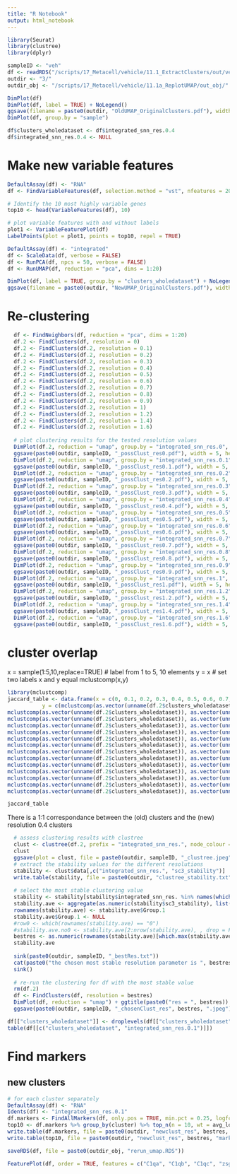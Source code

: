 ```yaml
---
title: "R Notebook"
output: html_notebook
---
```


```r
library(Seurat)
library(clustree)
library(dplyr)
```

```r
sampleID <- "veh"
df <- readRDS("/scripts/17_Metacell/vehicle/11.1_ExtractClusters/out/vehicle_subset.RDS")
outdir <- "3/"
outdir_obj <- "/scripts/17_Metacell/vehicle/11.1a_ReplotUMAP/out_obj/"
```

```r
DimPlot(df)
DimPlot(df, label = TRUE) + NoLegend()
ggsave(filename = paste0(outdir, "OldUMAP_OriginalClusters.pdf"), width = 5, height = 5)
DimPlot(df, group.by = "sample")

```

```r
df$clusters_wholedataset <- df$integrated_snn_res.0.4
df$integrated_snn_res.0.4 <- NULL
```

# Make new variable features

```r
DefaultAssay(df) <- "RNA"
df <- FindVariableFeatures(df, selection.method = "vst", nfeatures = 2000)

# Identify the 10 most highly variable genes
top10 <- head(VariableFeatures(df), 10)

# plot variable features with and without labels
plot1 <- VariableFeaturePlot(df)
LabelPoints(plot = plot1, points = top10, repel = TRUE)
```

```r
DefaultAssay(df) <- "integrated"
df <- ScaleData(df, verbose = FALSE)
df <- RunPCA(df, npcs = 50, verbose = FALSE)
df <- RunUMAP(df, reduction = "pca", dims = 1:20)
```

```r
DimPlot(df, label = TRUE, group.by = "clusters_wholedataset") + NoLegend()
ggsave(filename = paste0(outdir, "NewUMAP_OriginalClusters.pdf"), width = 5, height = 5)
```


# Re-clustering

```r
  df <- FindNeighbors(df, reduction = "pca", dims = 1:20)
  df.2 <- FindClusters(df, resolution = 0)
  df.2 <- FindClusters(df.2, resolution = 0.1)
  df.2 <- FindClusters(df.2, resolution = 0.2)
  df.2 <- FindClusters(df.2, resolution = 0.3)
  df.2 <- FindClusters(df.2, resolution = 0.4)
  df.2 <- FindClusters(df.2, resolution = 0.5)
  df.2 <- FindClusters(df.2, resolution = 0.6)
  df.2 <- FindClusters(df.2, resolution = 0.7)
  df.2 <- FindClusters(df.2, resolution = 0.8)
  df.2 <- FindClusters(df.2, resolution = 0.9)
  df.2 <- FindClusters(df.2, resolution = 1)
  df.2 <- FindClusters(df.2, resolution = 1.2)
  df.2 <- FindClusters(df.2, resolution = 1.4)
  df.2 <- FindClusters(df.2, resolution = 1.6)
  
  # plot clustering results for the tested resolution values
  DimPlot(df.2, reduction = "umap", group.by = "integrated_snn_res.0", label = TRUE) + ggtitle("candidate res = 0") + NoLegend()
  ggsave(paste0(outdir, sampleID, "_possClust_res0.pdf"), width = 5, height = 5)
  DimPlot(df.2, reduction = "umap", group.by = "integrated_snn_res.0.1", label = TRUE) + ggtitle("candidate res = 0.1") + NoLegend()
  ggsave(paste0(outdir, sampleID, "_possClust_res0.1.pdf"), width = 5, height = 5)
  DimPlot(df.2, reduction = "umap", group.by = "integrated_snn_res.0.2", label = TRUE) + ggtitle("candidate res = 0.2") + NoLegend()
  ggsave(paste0(outdir, sampleID, "_possClust_res0.2.pdf"), width = 5, height = 5)
  DimPlot(df.2, reduction = "umap", group.by = "integrated_snn_res.0.3", label = TRUE) + ggtitle("candidate res = 0.3") + NoLegend()
  ggsave(paste0(outdir, sampleID, "_possClust_res0.3.pdf"), width = 5, height = 5)
  DimPlot(df.2, reduction = "umap", group.by = "integrated_snn_res.0.4", label = TRUE) + ggtitle("candidate res = 0.4") + NoLegend()
  ggsave(paste0(outdir, sampleID, "_possClust_res0.4.pdf"), width = 5, height = 5)
  DimPlot(df.2, reduction = "umap", group.by = "integrated_snn_res.0.5", label = TRUE) + ggtitle("candidate res = 0.5") + NoLegend()
  ggsave(paste0(outdir, sampleID, "_possClust_res0.5.pdf"), width = 5, height = 5)
  DimPlot(df.2, reduction = "umap", group.by = "integrated_snn_res.0.6", label = TRUE) + ggtitle("candidate res = 0.6") + NoLegend()
  ggsave(paste0(outdir, sampleID, "_possClust_res0.6.pdf"), width = 5, height = 5)
  DimPlot(df.2, reduction = "umap", group.by = "integrated_snn_res.0.7", label = TRUE) + ggtitle("candidate res = 0.7") + NoLegend()
  ggsave(paste0(outdir, sampleID, "_possClust_res0.7.pdf"), width = 5, height = 5)
  DimPlot(df.2, reduction = "umap", group.by = "integrated_snn_res.0.8", label = TRUE) + ggtitle("candidate res = 0.8") + NoLegend()
  ggsave(paste0(outdir, sampleID, "_possClust_res0.8.pdf"), width = 5, height = 5)
  DimPlot(df.2, reduction = "umap", group.by = "integrated_snn_res.0.9", label = TRUE) + ggtitle("candidate res = 0.9") + NoLegend()
  ggsave(paste0(outdir, sampleID, "_possClust_res0.9.pdf"), width = 5, height = 5)
  DimPlot(df.2, reduction = "umap", group.by = "integrated_snn_res.1", label = TRUE) + ggtitle("rcandidate res = 1") + NoLegend()
  ggsave(paste0(outdir, sampleID, "_possClust_res1.pdf"), width = 5, height = 5)
  DimPlot(df.2, reduction = "umap", group.by = "integrated_snn_res.1.2", label = TRUE) + ggtitle("candidate res = 1.2") + NoLegend()
  ggsave(paste0(outdir, sampleID, "_possClust_res1.2.pdf"), width = 5, height = 5)
  DimPlot(df.2, reduction = "umap", group.by = "integrated_snn_res.1.4", label = TRUE) + ggtitle("candidate res = 1.4") + NoLegend()
  ggsave(paste0(outdir, sampleID, "_possClust_res1.4.pdf"), width = 5, height = 5)
  DimPlot(df.2, reduction = "umap", group.by = "integrated_snn_res.1.6", label = TRUE) + ggtitle("candidate res = 1.6") + NoLegend()
  ggsave(paste0(outdir, sampleID, "_possClust_res1.6.pdf"), width = 5, height = 5)
```

# cluster overlap

x = sample(1:5,10,replace=TRUE) # label from 1 to 5, 10 elements
y = x                           # set two labels x and y equal
mclustcomp(x,y)    

```r
library(mclustcomp)
jaccard_table <- data.frame(x = c(0, 0.1, 0.2, 0.3, 0.4, 0.5, 0.6, 0.7, 0.8, 0.9, 1, 1.2, 1.4, 1.6),
           y = c(mclustcomp(as.vector(unname(df.2$clusters_wholedataset)), as.vector(unname(df.2$integrated_snn_res.0)), types = "jaccard")[1,2],
mclustcomp(as.vector(unname(df.2$clusters_wholedataset)), as.vector(unname(df.2$integrated_snn_res.0.1)), types = "jaccard")[1,2],
mclustcomp(as.vector(unname(df.2$clusters_wholedataset)), as.vector(unname(df.2$integrated_snn_res.0.2)), types = "jaccard")[1,2],
mclustcomp(as.vector(unname(df.2$clusters_wholedataset)), as.vector(unname(df.2$integrated_snn_res.0.3)), types = "jaccard")[1,2],
mclustcomp(as.vector(unname(df.2$clusters_wholedataset)), as.vector(unname(df.2$integrated_snn_res.0.4)), types = "jaccard")[1,2],
mclustcomp(as.vector(unname(df.2$clusters_wholedataset)), as.vector(unname(df.2$integrated_snn_res.0.5)), types = "jaccard")[1,2],
mclustcomp(as.vector(unname(df.2$clusters_wholedataset)), as.vector(unname(df.2$integrated_snn_res.0.6)), types = "jaccard")[1,2],
mclustcomp(as.vector(unname(df.2$clusters_wholedataset)), as.vector(unname(df.2$integrated_snn_res.0.7)), types = "jaccard")[1,2],
mclustcomp(as.vector(unname(df.2$clusters_wholedataset)), as.vector(unname(df.2$integrated_snn_res.0.8)), types = "jaccard")[1,2],
mclustcomp(as.vector(unname(df.2$clusters_wholedataset)), as.vector(unname(df.2$integrated_snn_res.0.9)), types = "jaccard")[1,2],
mclustcomp(as.vector(unname(df.2$clusters_wholedataset)), as.vector(unname(df.2$integrated_snn_res.1)), types = "jaccard")[1,2],
mclustcomp(as.vector(unname(df.2$clusters_wholedataset)), as.vector(unname(df.2$integrated_snn_res.1.2)), types = "jaccard")[1,2],
mclustcomp(as.vector(unname(df.2$clusters_wholedataset)), as.vector(unname(df.2$integrated_snn_res.1.4)), types = "jaccard")[1,2],
mclustcomp(as.vector(unname(df.2$clusters_wholedataset)), as.vector(unname(df.2$integrated_snn_res.1.6)), types = "jaccard")[1,2]))
```

```r
jaccard_table
```



There is a 1:1 correspondance between the (old) clusters and the (new) resolution 0.4 clusters

```r
  # assess clustering results with clustree
  clust <- clustree(df.2, prefix = "integrated_snn_res.", node_colour = "sc3_stability")
  clust
  ggsave(plot = clust, file = paste0(outdir, sampleID, "_clustree.jpeg"), height = 12, width = 12)
  # extract the stability values for the different resolutions
  stability <- clust$data[,c("integrated_snn_res.", "sc3_stability")]
  write.table(stability, file = paste0(outdir, "clustree_stability.txt"), sep = "\t", quote = FALSE, row.names = FALSE, col.names = TRUE)
  
  # select the most stable clustering value
  stability <- stability[stability$integrated_snn_res. %in% names(which(table(stability$integrated_snn_res.) > 1)), ]
  stability.ave <- aggregate(as.numeric(stability$sc3_stability), list(stability$integrated_snn_res.), mean)
  rownames(stability.ave) <- stability.ave$Group.1
  stability.ave$Group.1 <- NULL
  #row0 <- which(rownames(stability.ave) == "0")
  #stability.ave.no0 <- stability.ave[2:nrow(stability.ave), , drop = FALSE]
  bestres <- as.numeric(rownames(stability.ave)[which.max(stability.ave$x)])
  stability.ave
  
  sink(paste0(outdir, sampleID, "_bestRes.txt"))
  cat(paste0("the chosen most stable resolution parameter is ", bestres))
  sink()
  
  # re-run the clustering for df with the most stable value
  rm(df.2)
  df <- FindClusters(df, resolution = bestres)
  DimPlot(df, reduction = "umap") + ggtitle(paste0("res = ", bestres))
  ggsave(paste0(outdir, sampleID, "_chosenClust_res", bestres, ".jpeg"))
```

```r
df[["clusters_wholedataset"]] <- droplevels(df[["clusters_wholedataset"]])
table(df[[c("clusters_wholedataset", "integrated_snn_res.0.1")]])
```


# Find markers

## new clusters

```r
# for each cluster separately
DefaultAssay(df) <- "RNA"
Idents(df) <- "integrated_snn_res.0.1"
df.markers <- FindAllMarkers(df, only.pos = TRUE, min.pct = 0.25, logfc.threshold = 0.25)
top10 <- df.markers %>% group_by(cluster) %>% top_n(n = 10, wt = avg_logFC)
write.table(df.markers, file = paste0(outdir, "newclust_res", bestres, "markers.txt"), quote = FALSE, col.names = NA, sep = "\t")
write.table(top10, file = paste0(outdir, "newclust_res", bestres, "markers_top10.txt"), quote = FALSE, col.names = NA, sep = "\t")
```

```r
saveRDS(df, file = paste0(outdir_obj, "rerun_umap.RDS"))
```

```r
FeaturePlot(df, order = TRUE, features = c("C1qa", "C1qb", "C1qc", "zsgreen"))
```

